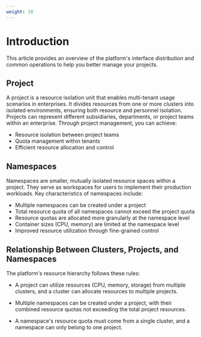 ```yaml
---
weight: 10
---
```


# Introduction

This article provides an overview of the platform's interface distribution and common operations to help you better manage your projects.

## Project
A project is a resource isolation unit that enables multi-tenant usage scenarios in enterprises. It divides resources from one or more clusters into isolated environments, ensuring both resource and personnel isolation. Projects can represent different subsidiaries, departments, or project teams within an enterprise. Through project management, you can achieve:
- Resource isolation between project teams
- Quota management within tenants
- Efficient resource allocation and control

## Namespaces
Namespaces are smaller, mutually isolated resource spaces within a project. They serve as workspaces for users to implement their production workloads. Key characteristics of namespaces include:
- Multiple namespaces can be created under a project
- Total resource quota of all namespaces cannot exceed the project quota
- Resource quotas are allocated more granularly at the namespace level
- Container sizes (CPU, memory) are limited at the namespace level
- Improved resource utilization through fine-grained control

## Relationship Between Clusters, Projects, and Namespaces

The platform's resource hierarchy follows these rules:

* A project can utilize resources (CPU, memory, storage) from multiple clusters, and a cluster can allocate resources to multiple projects.

* Multiple namespaces can be created under a project, with their combined resource quotas not exceeding the total project resources.

* A namespace's resource quota must come from a single cluster, and a namespace can only belong to one project.
